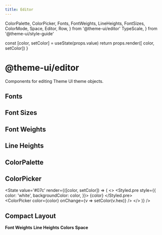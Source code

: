 ```yaml
---
title: Editor
---
```


  ColorPalette,
  ColorPicker,
  Fonts,
  FontWeights,
  LineHeights,
  FontSizes,
  ColorMode,
  Space,
  Editor,
  Row,
} from '@theme-ui/editor'
  TypeScale,
} from '@theme-ui/style-guide'

  const [color, setColor] = useState(props.value)
  return props.render([ color, setColor])
}

# @theme-ui/editor

Components for editing Theme UI theme objects.

## Fonts

<Fonts />

## Font Sizes

<TypeScale />

<Row>
  <FontSizes />
</Row>

## Font Weights

<Row>
  <FontWeights />
</Row>

## Line Heights

<Row>
  <LineHeights />
</Row>

## ColorPalette

<div style={{ position: 'relative', zIndex: 1 }}>
  <ColorPalette size={64} />
</div>

## ColorPicker

<State
  value='#07c'
  render={([color, setColor]) => (
  <>
    <Styled.pre
      style={{
        color: 'white',
        backgroundColor: color,
      }}>
      {color}
    </Styled.pre>
    <ColorPicker
      color={color}
      onChange={v => setColor(v.hex)}
    />
  </>
  )}
/>

## Compact Layout

<Editor fontSize={12}>
  <Fonts />
  <Row>
    <FontSizes />
  </Row>
  <b>Font Weights</b>
  <Row>
    <FontWeights />
  </Row>
  <b>Line Heights</b>
  <Row>
    <LineHeights />
  </Row>
  <b>Colors</b>
  <ColorMode />
  <ColorPalette
    size={32}
    label={false}
  />
  <b>Space</b>
  <Row>
    <Space />
  </Row>
</Editor>

